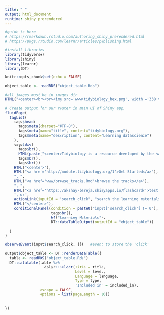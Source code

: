 ```yaml
---
title: " "
output: html_document
runtime: shiny_prerendered
---
```


```r
#guide is here
# https://rmarkdown.rstudio.com/authoring_shiny_prerendered.html
# https://pkgs.rstudio.com/learnr/articles/publishing.html

#install libraries
library(tidyverse)
library(shiny)
library(learnr)
library(DT)

knitr::opts_chunk$set(echo = FALSE)
```

```r
object_table <- readRDS("object_table.Rds")
```

```r
#all images must be in images dir
HTML("<center><br><br><img src='www/tidybiology_hex.png', width ='338'></center>")
```

```r
# Create output for our router in main UI of Shiny app.
fluidPage(
  tagList(
    tags$head(
      tags$meta(charset="UTF-8"),
      tags$meta(name="title", content="tidybiology.org"),
      tags$meta(name="description", content="Learning datascience")
    ),
    tags$div(
      tags$br(),
      HTML(paste("<center>Tidybiology is a resource developed by the <a href='http://www.hirscheylab.org' style='color:black;'>Hirschey Lab</a> for learning data science.</center>")), 
      tags$br(),
      tags$br()),
    HTML("<center>"),
    HTML("<a href='http://module.tidybiology.org/1'>Get Started</a>"),
    ", ", 
    HTML("<a href='www/browse_tracks.Rmd'>browse the tracks</a>"),
    ", ",
    HTML("<a href='https://akshay-bareja.shinyapps.io/flashcard/'>test yourself</a>"), # placeholder
    ", or",
    actionLink(inputId = "search_click", "search the learning materials"),
    HTML("</center>"),
    conditionalPanel(condition = paste0("input['search_click'] != 0"), 
                     tags$br(),
                     h4("Learning Materials"),
                     DT::dataTableOutput(outputId = "object_table"))
    
  )
)
```


```r
observeEvent(input$search_click, {})   #event to store the 'click'

output$object_table <- DT::renderDataTable({
  table <- readRDS("object_table.Rds")
  DT::datatable(table %>%
                  dplyr::select(Title = title, 
                                Level = level, 
                                Language = language, 
                                Type = type, 
                                'Included in' = included_in),
                escape = FALSE,
                options = list(pageLength = 10))
  
  
}) 
```

